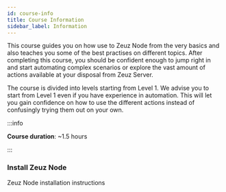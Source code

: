 ```yaml
---
id: course-info
title: Course Information
sidebar_label: Information
---
```



This course guides you on how use to Zeuz Node from the very basics
and also teaches you some of the best practises on different topics.
After completing this course, you should be confident enough to jump
right in and start automating complex scenarios or explore the vast
amount of actions available at your disposal from Zeuz Server.

The course is divided into levels starting from Level 1. We advise you
to start from Level 1 even if you have experience in automation. This
will let you gain confidence on how to use the different actions
instead of confusingly trying them out on your own.

:::info

**Course duration**: ~1.5 hours

:::

### Install Zeuz Node

<Link to="/docs/zeuz-node-setup">Zeuz Node installation instructions</Link>
